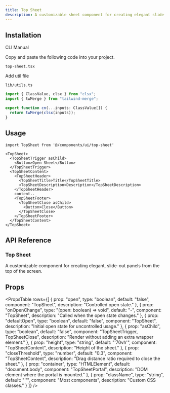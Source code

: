 ```yaml
---
title: Top Sheet
description: A customizable sheet component for creating elegant slide-out interfaces.
---
```


<ComponentPreview
  name="topsheet-demo"
  className=""
  description=""
/>

## Installation

<Tabs defaultValue="cli" className="w-full">
  <TabsList>
    <TabsTrigger value="cli">CLI</TabsTrigger>
    <TabsTrigger value="manual">Manual</TabsTrigger>
  </TabsList>
  <TabsContent value="cli">
    <PkgOptions name="top-sheet" />
  </TabsContent>
  <TabsContent value="manual">
    <Steps>


<Step>Copy and paste the following code into your project.</Step>
<p>
  <code>top-sheet.tsx</code>
</p>
<ComponentSource name="top-sheet" />

<Step>Add util file</Step>

<p>
  <code>lib/utils.ts</code>
</p>

```jsx
import { ClassValue, clsx } from "clsx";
import { twMerge } from "tailwind-merge";

export function cn(...inputs: ClassValue[]) {
  return twMerge(clsx(inputs));
}
```

</Steps>
  </TabsContent>
</Tabs>

## Usage

```tsx
import TopSheet from '@/components/ui/top-sheet'
```

```tsx
<TopSheet>
  <TopSheetTrigger asChild>
    <Button>Open Sheet</Button>
  </TopSheetTrigger>
  <TopSheetContent>
    <TopSheetHeader>
      <TopSheetTitle>Title</TopSheetTitle>
      <TopSheetDescription>Description</TopSheetDescription>
    </TopSheetHeader>
    content..
    <TopSheetFooter>
      <TopSheetClose asChild>
        <Button>Close</Button>
      </TopSheetClose>
    </TopSheetFooter>
  </TopSheetContent>
</TopSheet>
```


## API Reference

### Top Sheet

A customizable component for creating elegant, slide-out panels from the top of the screen.

## Props

<PropsTable
  rows={[
    { prop: "open", type: "boolean", default: "false", component: "TopSheet", description: "Controlled open state." },
    { prop: "onOpenChange", type: "(open: boolean) => void", default: "-", component: "TopSheet", description: "Called when the open state changes." },
    { prop: "defaultOpen", type: "boolean", default: "false", component: "TopSheet", description: "Initial open state for uncontrolled usage." },
    { prop: "asChild", type: "boolean", default: "false", component: "TopSheetTrigger, TopSheetClose", description: "Render without adding an extra wrapper element." },
    { prop: "height", type: "string", default: "'70vh'", component: "TopSheetContent", description: "Height of the sheet." },
    { prop: "closeThreshold", type: "number", default: "0.3", component: "TopSheetContent", description: "Drag distance ratio required to close the sheet." },
    { prop: "container", type: "HTMLElement", default: "document.body", component: "TopSheetPortal", description: "DOM element where the portal is mounted." },
    { prop: "className", type: "string", default: "''", component: "Most components", description: "Custom CSS classes." }
  ]}
/>


